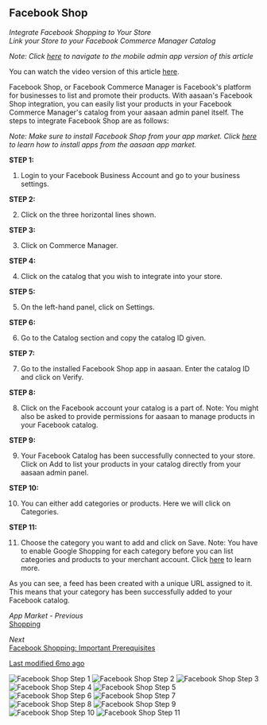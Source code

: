 ## Facebook Shop

*Integrate Facebook Shopping to Your Store*  
*Link your Store to your Facebook Commerce Manager Catalog*

*Note: Click [here](mobile-admin-link) to navigate to the mobile admin app version of this article*

You can watch the video version of this article [here](video-link).

Facebook Shop, or Facebook Commerce Manager is Facebook's platform for businesses to list and promote their products. With aasaan's Facebook Shop integration, you can easily list your products in your Facebook Commerce Manager's catalog from your aasaan admin panel itself. The steps to integrate Facebook Shop are as follows:

*Note: Make sure to install Facebook Shop from your app market. Click [here](app-market-link) to learn how to install apps from the aasaan app market.*

**STEP 1:**

1. Login to your Facebook Business Account and go to your business settings.

**STEP 2:**

2. Click on the three horizontal lines shown.

**STEP 3:**

3. Click on Commerce Manager.

**STEP 4:**

4. Click on the catalog that you wish to integrate into your store.

**STEP 5:**

5. On the left-hand panel, click on Settings.

**STEP 6:**

6. Go to the Catalog section and copy the catalog ID given.

**STEP 7:**

7. Go to the installed Facebook Shop app in aasaan. Enter the catalog ID and click on Verify.

**STEP 8:**

8. Click on the Facebook account your catalog is a part of.
   Note: You might also be asked to provide permissions for aasaan to manage products in your Facebook catalog.

**STEP 9:**

9. Your Facebook Catalog has been successfully connected to your store. Click on Add to list your products in your catalog directly from your aasaan admin panel.

**STEP 10:**

10. You can either add categories or products. Here we will click on Categories.

**STEP 11:**

11. Choose the category you want to add and click on Save.
    Note: You have to enable Google Shopping for each category before you can list categories and products to your merchant account. Click [here](learn-more-link) to learn more.

As you can see, a feed has been created with a unique URL assigned to it. This means that your category has been successfully added to your Facebook catalog.

*App Market - Previous*  
[Shopping](next-link)

*Next*  
[Facebook Shopping: Important Prerequisites](last-modified-link)

[Last modified 6mo ago](last-modified-link)

![Facebook Shop Step 1](https://cdn.aasaan.app/docs/facebook/facebook_1.png)
![Facebook Shop Step 2](https://cdn.aasaan.app/docs/facebook/facebook_2.png)
![Facebook Shop Step 3](https://cdn.aasaan.app/docs/facebook/facebook_3.png)
![Facebook Shop Step 4](https://cdn.aasaan.app/docs/facebook/facebook_4.png)
![Facebook Shop Step 5](https://cdn.aasaan.app/docs/facebook/facebook_5.png)
![Facebook Shop Step 6](https://cdn.aasaan.app/docs/facebook/facebook_6.png)
![Facebook Shop Step 7](https://cdn.aasaan.app/docs/facebook/facebook_7.png)
![Facebook Shop Step 8](https://cdn.aasaan.app/docs/facebook/facebook_8.png)
![Facebook Shop Step 9](https://cdn.aasaan.app/docs/facebook/facebook_9.png)
![Facebook Shop Step 10](https://cdn.aasaan.app/docs/facebook/facebook_10.png)
![Facebook Shop Step 11](https://cdn.aasaan.app/docs/facebook/facebook_11.png)
